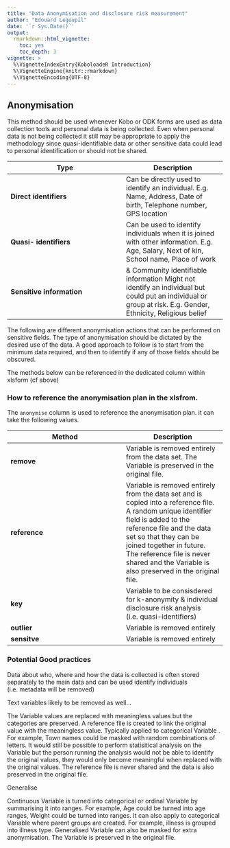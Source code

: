 ```yaml
---
title: "Data Anonymisation and disclosure risk measurement"
author: "Edouard Legoupil"
date: '`r Sys.Date()`'
output: 
  rmarkdown::html_vignette:
    toc: yes
    toc_depth: 3
vignette: >
  %\VignetteIndexEntry{KoboloadeR Introduction}
  %\VignetteEngine{knitr::rmarkdown}
  %\VignetteEncoding{UTF-8}
---
```



## Anonymisation

This method should be used whenever Kobo or ODK forms are used as data collection tools and personal data is being collected. Even when personal data is not being collected it still may be appropriate to apply the methodology since quasi-identifiable data or other sensitive data could lead to personal identification or should not be shared.



Type            | Description
----------------|--------------
__Direct identifiers__      |	Can be directly used to identify an individual. E.g. Name, Address, Date of birth, Telephone number, GPS location
__Quasi- identifiers__      |	Can be used to identify individuals when it is joined with other information. E.g. Age, Salary, Next of kin, School name, Place of work
__Sensitive information__      | & Community identifiable information	Might not identify an individual but could put an individual or group at risk. E.g. Gender, Ethnicity, Religious belief



The following are different anonymisation actions that can be performed on sensitive fields. The type of anonymisation should be dictated by the desired use of the data. A good approach to follow is to start from the minimum data required, and then to identify if any of those fields should be obscured.

The methods below can be referenced in the dedicated column within xlsform (cf above)

### How to reference the anonymisation plan in the xlsfrom. 

The `anonymise` column is used to reference the anonymisation plan. it can take the following values.

Method          | Description
----------------|--------------
__remove__      |	Variable is removed entirely from the data set. The Variable  is preserved in the original file.  
__reference__   |	Variable is removed entirely from the data set and is copied into a reference file. A random unique identifier field is added to the reference file and the data set so that they can be joined together in future.  The reference file is never shared and the Variable  is also preserved in the original file.  
__key__   |	Variable to be consisdered for k-anonymity & individual disclosure risk analysis (i.e. quasi-identifiers)
__outlier__   |	Variable is removed entirely
__sensitve__   |	Variable is removed entirely

### Potential Good practices

Data about who, where and how the data is collected is often stored separately to the main data and can be used identify individuals (i.e. metadata will be removed)

Text variables likely to be removed as well... 

The Variable  values are replaced with meaningless values but the categories are preserved. A reference file is created to link the original value with the meaningless value. Typically applied to categorical Variable . For example, Town names could be masked with random combinations of letters. It would still be possible to perform statisitical analysis on the Variable  but the person running the analysis would not be able to identify the original values, they would only become meaningful when replaced with the original values. The reference file is never shared and the data is also preserved in the original file.  

Generalise

Continuous Variable  is turned into categorical or ordinal Variable  by summarising it into ranges. For example, Age could be turned into age ranges, Weight could be turned into ranges. It can also apply to categorical Variable  where parent groups are created. For example, illness is grouped into illness type. Generalised Variable  can also be masked for extra anonymisation. The Variable  is preserved in the original file.  

